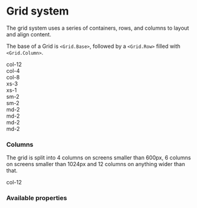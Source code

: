 
<Meta title="UI/Grid" />

# Grid system

The grid system uses a series of containers, rows, and columns to layout and align content.

The base of a Grid is `<Grid.Base>`, followed by a `<Grid.Row>` filled with `<Grid.Column>`.

<Canvas>
    <Grid.Base>
        <Grid.Row>
            <Grid.Column col={12}>
                <div style={{border: "1px solid black", width: "100%"}}>col-12</div>
            </Grid.Column>
        </Grid.Row>
        <Grid.Row>
            <Grid.Column col={4}>
                <div style={{border: "1px solid black", width: "100%"}}>col-4</div>
            </Grid.Column>
            <Grid.Column col={8}>
                <div style={{border: "1px solid black", width: "100%"}}>col-8</div>
            </Grid.Column>
        </Grid.Row>
        <Grid.Row>
            <Grid.Column xs={3}>
                <div style={{border: "1px solid black", width: "100%"}}>xs-3</div>
            </Grid.Column>
            <Grid.Column xs={1}>
                <div style={{border: "1px solid black", width: "100%"}}>xs-1</div>
            </Grid.Column>
        </Grid.Row>
        <Grid.Row>
            <Grid.Column sm={2}>
                <div style={{border: "1px solid black", width: "100%"}}>sm-2</div>
            </Grid.Column>
            <Grid.Column lg={4}>
                <div style={{border: "1px solid black", width: "100%"}}>sm-2</div>
            </Grid.Column>
            <Grid.Column md={2}>
                <div style={{border: "1px solid black", width: "100%"}}>md-2</div>
            </Grid.Column>
        </Grid.Row>
        <Grid.Row>
            <Grid.Column md={2}>
                <div style={{border: "1px solid black", width: "100%"}}>md-2</div>
            </Grid.Column>
            <Grid.Column md={2}>
                <div style={{border: "1px solid black", width: "100%"}}>md-2</div>
            </Grid.Column>
            <Grid.Column md={2}>
                <div style={{border: "1px solid black", width: "100%"}}>md-2</div>
            </Grid.Column>
        </Grid.Row>
    </Grid.Base>
</Canvas>

### Columns
The grid is split into 4 columns on screens smaller than 600px, 6 columns on screens smaller than 1024px and 12 columns on anything wider than that.

<Canvas>
    <Grid.Base>
        <Grid.Row>
            <Grid.Column col={12}>
                <div style={{border: "1px solid black", width: "100%"}}>col-12</div>
            </Grid.Column>
        </Grid.Row>
    </Grid.Base>
</Canvas>

### Available properties

<ArgsTable of={GridColumn}/>